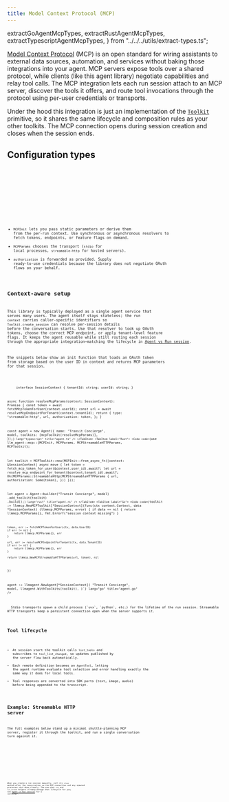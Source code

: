 ```yaml
---
title: Model Context Protocol (MCP)
---
```


  extractGoAgentMcpTypes,
  extractRustAgentMcpTypes,
  extractTypescriptAgentMcpTypes,
} from "../../../utils/extract-types.ts";

[Model Context Protocol](https://modelcontextprotocol.io/) (MCP) is an open standard for wiring assistants to external data sources, automation, and services without baking those integrations into your agent. MCP servers expose tools over a shared protocol, while clients (like this agent library) negotiate capabilities and relay tool calls. The MCP integration lets each run session attach to an MCP server, discover the tools it offers, and route tool invocations through the protocol using per-user credentials or transports.

Under the hood this integration is just an implementation of the [`Toolkit`](../toolkits) primitive, so it shares the same lifecycle and composition rules as your other toolkits. The MCP connection opens during session creation and closes when the session ends.

## Configuration types

<Tabs>
  <TabItem label="TypeScript">
    <Code
      code={extractTypescriptAgentMcpTypes([
        "MCPInit",
        "MCPParams",
        "MCPStdioParams",
        "MCPStreamableHTTPParams",
      ])}
      lang="typescript"
      title="mcp/types.ts"
    />
  </TabItem>
  <TabItem label="Rust">
    <Code
      code={extractRustAgentMcpTypes([
        "MCPInit",
        "MCPParams",
        "MCPStdioParams",
        "MCPStreamableHTTPParams",
      ])}
      lang="rust"
      title="mcp/types.rs"
    />
  </TabItem>
  <TabItem label="Go">
    <Code
      code={extractGoAgentMcpTypes([
        "MCPInit",
        "MCPParams",
        "MCPStdioParams",
        "MCPStreamableHTTPParams",
      ])}
      lang="go"
      title="mcp/types.go"
    />
  </TabItem>
</Tabs>

- `MCPInit` lets you pass static parameters or derive them from the per-run context. Use synchronous or asynchronous resolvers to fetch tokens, endpoints, or feature flags on demand.
- `MCPParams` chooses the transport (`stdio` for local processes, `streamable-http` for hosted servers).
- `authorization` is forwarded as provided. Supply ready-to-use credentials because the library does not negotiate OAuth flows on your behalf.

## Context-aware setup

This library is typically deployed as a single agent service that serves many users. The agent itself stays stateless; the run `context` carries caller-specific identifiers so `Toolkit.create_session` can resolve per-session details before the conversation starts. Use that resolver to look up OAuth tokens, choose the correct MCP endpoint, or apply tenant-level feature flags. It keeps the agent reusable while still routing each session through the appropriate integration—matching the lifecycle in [Agent vs Run session](../agent-vs-run-session).

The snippets below show an init function that loads an OAuth token from storage based on the user ID in context and returns MCP parameters for that session.

<Tabs>
  <TabItem label="TypeScript">
    <Code
      code={`import { Agent } from "@hoangvvo/llm-agent";

interface SessionContext {
  tenantId: string;
  userId: string;
}

async function resolveMcpParams(context: SessionContext): Promise<MCPParams> {
  const token = await fetchMcpTokenForUser(context.userId);
  const url = await resolveMcpEndpointForTenant(context.tenantId);
  return {
    type: "streamable-http",
    url,
    authorization: token,
  };
}

const agent = new Agent<SessionContext>({
  name: "Transit Concierge",
  model,
  toolkits: [mcpToolkit(resolveMcpParams)],
});`}
      lang="typescript"
      title="agent.ts"
    />
  </TabItem>
  <TabItem label="Rust">
    <Code
      code={`use llm_agent::mcp::{MCPInit, MCPParams, MCPStreamableHTTPParams, MCPToolkit};

let toolkit = MCPToolkit::new(MCPInit::from_async_fn(|context: &SessionContext| async move {
    let token = fetch_mcp_token_for_user(&context.user_id).await?;
    let url = resolve_mcp_endpoint_for_tenant(&context.tenant_id).await?;
    Ok(MCPParams::StreamableHttp(MCPStreamableHTTPParams {
        url,
        authorization: Some(token),
    }))
}));

let agent = Agent::builder("Transit Concierge", model)
    .add_toolkit(toolkit)
    .build();`}
      lang="rust"
      title="agent.rs"
    />
  </TabItem>
  <TabItem label="Go">
    <Code
      code={`toolkit := llmmcp.NewMCPToolkit[*SessionContext](func(ctx context.Context, data *SessionContext) (llmmcp.MCPParams, error) {
    if data == nil {
        return llmmcp.MCPParams{}, fmt.Errorf("session context missing")
    }

    token, err := fetchMCPTokenForUser(ctx, data.UserID)
    if err != nil {
        return llmmcp.MCPParams{}, err
    }

    url, err := resolveMCPEndpointForTenant(ctx, data.TenantID)
    if err != nil {
        return llmmcp.MCPParams{}, err
    }

    return llmmcp.NewMCPStreamableHTTPParams(url, token), nil
})

agent := llmagent.NewAgent[*SessionContext](
    "Transit Concierge",
    model,
    llmagent.WithToolkits(toolkit),
)`}
      lang="go"
      title="agent.go"
    />
  </TabItem>
</Tabs>

<Aside type="note">
  Stdio transports spawn a child process (`uvx`, `python`, etc.) for the lifetime of the run session. Streamable HTTP transports keep a persistent connection open when the server supports it.
</Aside>

## Tool lifecycle

- At session start the toolkit calls `list_tools` and subscribes to `tool_list_changed`, so updates published by the server flow back automatically.
- Each remote definition becomes an `AgentTool`, letting the agent runtime evaluate tool selection and error handling exactly the same way it does for local tools.
- Tool responses are converted into SDK parts (text, image, audio) before being appended to the transcript.

## Example: Streamable HTTP server

The full examples below stand up a minimal shuttle-planning MCP server, register it through the toolkit, and run a single conversation turn against it.

<Tabs>
  <TabItem label="TypeScript">
    <Code code={jsMcpExample} lang="typescript" title="examples/mcp.ts" />
  </TabItem>
  <TabItem label="Rust">
    <Code code={rustMcpExample} lang="rust" title="examples/mcp.rs" />
  </TabItem>
  <TabItem label="Go">
    <Code code={goMcpExample} lang="go" title="examples/mcp/main.go" />
  </TabItem>
</Tabs>

When you create a run session manually, call its `close` method after the conversation so the MCP connection and any spawned processes shut down cleanly. The one-shot `run` and `run_stream` helpers already manage that lifecycle for you; see [Agent vs Run session](../agent-vs-run-session) for a refresher.
